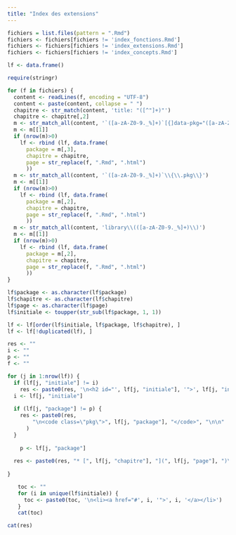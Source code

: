 ```yaml
---
title: "Index des extensions"
---
```


```r

fichiers = list.files(pattern = ".Rmd")
fichiers <- fichiers[fichiers != 'index_fonctions.Rmd']
fichiers <- fichiers[fichiers != 'index_extensions.Rmd']
fichiers <- fichiers[fichiers != 'index_concepts.Rmd']

lf <- data.frame()

require(stringr)

for (f in fichiers) {
  content <- readLines(f, encoding = "UTF-8")
  content <- paste(content, collapse = " ")
  chapitre <- str_match(content, 'title: "([^"]+)"')
  chapitre <- chapitre[,2]
  m <- str_match_all(content, '`([a-zA-Z0-9._%]+)`[{]data-pkg="([a-zA-Z0-9._]+)"')
  m <- m[[1]]
  if (nrow(m)>0)
    lf <- rbind (lf, data.frame(
      package = m[,3], 
      chapitre = chapitre,
      page = str_replace(f, ".Rmd", ".html")
      ))
  m <- str_match_all(content, '`([a-zA-Z0-9._%]+)`\\{\\.pkg\\}')
  m <- m[[1]]
  if (nrow(m)>0)
    lf <- rbind (lf, data.frame(
      package = m[,2], 
      chapitre = chapitre,
      page = str_replace(f, ".Rmd", ".html")
      ))
  m <- str_match_all(content, 'library\\(([a-zA-Z0-9._%]+)\\)')
  m <- m[[1]]
  if (nrow(m)>0)
    lf <- rbind (lf, data.frame(
      package = m[,2], 
      chapitre = chapitre,
      page = str_replace(f, ".Rmd", ".html")
      ))
}

lf$package <- as.character(lf$package)
lf$chapitre <- as.character(lf$chapitre)
lf$page <- as.character(lf$page)
lf$initiale <- toupper(str_sub(lf$package, 1, 1))

lf <- lf[order(lf$initiale, lf$package, lf$chapitre), ]
lf <- lf[!duplicated(lf), ]

res <- ""
i <- ""
p <- ""
f <- ""

for (j in 1:nrow(lf)) {
  if (lf[j, "initiale"] != i) 
    res <- paste0(res, '\n<h2 id="', lf[j, "initiale"], '">', lf[j, "initiale"], "</h2>\n\n")
  i <- lf[j, "initiale"]
  
  if (lf[j, "package"] != p) {
    res <- paste0(res, 
        "\n<code class=\"pkg\">", lf[j, "package"], "</code>", "\n\n"
      )  
  }
    
    p <- lf[j, "package"]
  
  res <- paste0(res, "* [", lf[j, "chapitre"], "](", lf[j, "page"], ")\n")
  
}

```

<nav class="index">
  <ul class="pagination pagination-sm">
```r
toc <- ""
for (i in unique(lf$initiale)) {
  toc <- paste0(toc, '\n<li><a href="#', i, '">', i, '</a></li>') 
}
cat(toc)
```
  </ul>
</nav>

<div id="index_extensions" class="liste_index">
```r
cat(res)
```
</div>
